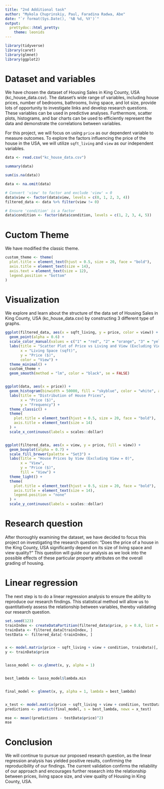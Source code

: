 ```yaml
---
title: "2nd Additional task"
author: "Mykola Chuprinskiy, Paul, Faradina Radwa, Abe"
date: "`r format(Sys.Date(), '%B %d, %Y')`"
output:
  prettydoc::html_pretty:
    theme: leonids
---
```


```r
library(tidyverse)
library(caret)
library(glmnet)
library(ggplot2)
```

# Dataset and variables

We have chosen the dataset of Housing Sales in King County, USA (kc_house_data.csv). The dataset's wide range of variables, including house prices, number of bedrooms, bathrooms, living space, and lot size,  provide lots of opportunity to investigate links and develop research questions. These variables can be used in predictive analyses. Furthermore, scatter plots, histograms, and bar charts can be used to efficiently represent the data and demonstrate the correlations between variables.

For this project, we will focus on using `price` as our dependent variable to measure outcomes. To explore the factors influencing the price of the house in the USA, we will utilize `sqft_living` and `view` as our independent variables.

```r
data <- read.csv("kc_house_data.csv")

summary(data)

sum(is.na(data))

data <- na.omit(data)

# Convert 'view' to factor and exclude 'view' = 0
data$view <- factor(data$view, levels = c(0, 1, 2, 3, 4))
filtered_data <- data %>% filter(view != 0)

# Ensure 'condition' is a factor
data$condition <- factor(data$condition, levels = c(1, 2, 3, 4, 5))
```
# Cuctom Theme
We have modified the classic theme.

```r
custom_theme <- theme(
  plot.title = element_text(hjust = 0.5, size = 20, face = "bold"),
  axis.title = element_text(size = 14),
  axis.text = element_text(size = 12),
  legend.position = "bottom"
)
```

# Visualization

We explore and learn about the structure of the data set of Housing Sales in King County, USA (kc_house_data.csv) by constructing 3 different type of graphs.

```r
ggplot(filtered_data, aes(x = sqft_living, y = price, color = view)) +
  geom_point(alpha = 0.6) +
  scale_color_manual(values = c("1" = "red", "2" = "orange", "3" = "yellow", "4" = "green")) +
  labs(title = "Scatter Plot of Price vs Living and View (Excluding View = 0)",
       x = "Living Space (sqft)",
       y = "Price ($)",
       color = "View") +
  theme_minimal() +
  custom_theme +
  geom_smooth(method = "lm", color = "black", se = FALSE)


ggplot(data, aes(x = price)) +
  geom_histogram(binwidth = 50000, fill = "skyblue", color = "white", alpha = 0.7) +
  labs(title = "Distribution of House Prices",
       x = "Price ($)",
       y = "Frequency") +
  theme_classic() +
  theme(
    plot.title = element_text(hjust = 0.5, size = 20, face = "bold"),
    axis.title = element_text(size = 14)
  ) +
  scale_x_continuous(labels = scales::dollar)


ggplot(filtered_data, aes(x = view, y = price, fill = view)) +
  geom_boxplot(alpha = 0.7) +
  scale_fill_brewer(palette = "Set3") +
  labs(title = "House Prices by View (Excluding View = 0)",
       x = "View",
       y = "Price ($)",
       fill = "View") +
  theme_light() +
  theme(
    plot.title = element_text(hjust = 0.5, size = 20, face = "bold"),
    axis.title = element_text(size = 14),
    legend.position = "none"
  ) +
  scale_y_continuous(labels = scales::dollar)


```

# Research question

After thoroughly examining the dataset, we have decided to focus this project on investigating the research question: "Does the price of a house in the King County, USA significantly depend on its size of living space and view quality?" This question will guide our analysis as we look into the possible effects of these particular property attributes on the overall grading of housing.

# Linear regression

The next step is to do a linear regression analysis to ensure the ability to reproduce our research findings. This statistical method will allow us to quantitatively assess the relationship between variables, thereby validating our research question.

```r
set.seed(123)
trainIndex <- createDataPartition(filtered_data$price, p = 0.8, list = FALSE)
trainData <- filtered_data[trainIndex, ]
testData <- filtered_data[-trainIndex, ]                                                        # Prepare the data for modeling


x <- model.matrix(price ~ sqft_living + view + condition, trainData)[, -1]                        # Model matrix for Lasso regression
y <- trainData$price


lasso_model <- cv.glmnet(x, y, alpha = 1)                                                         # Lasso regression


best_lambda <- lasso_model$lambda.min                                                             # Best lambda


final_model <- glmnet(x, y, alpha = 1, lambda = best_lambda)                                      # Fit the final model on the entire training data


x_test <- model.matrix(price ~ sqft_living + view + condition, testData)[, -1]                    # Predict on the test data
predictions <- predict(final_model, s = best_lambda, newx = x_test)

mse <- mean((predictions - testData$price)^2)
mse

```

# Conclusion

We will continue to pursue our proposed research question, as the linear regression analysis has yielded positive results, confirming the reproducibility of our findings. The current validation confirms the reliability of our approach and encourages further research into the relationship between prices, living space size, and view quality of Housing in King County, USA.